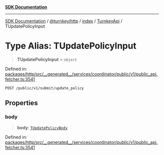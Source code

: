 [**SDK Documentation**](../../../../../../README.mdx)

***

[SDK Documentation](../../../../../../packages.mdx) / [@turnkey/http](../../../../README.mdx) / [index](../../../README.mdx) / [TurnkeyApi](../README.mdx) / TUpdatePolicyInput

# Type Alias: TUpdatePolicyInput

> **TUpdatePolicyInput** = `object`

Defined in: [packages/http/src/\_\_generated\_\_/services/coordinator/public/v1/public\_api.fetcher.ts:3541](https://github.com/tkhq/sdk/blob/3a88af7d1d927c6022706911d6af0f92f1440e00/packages/http/src/__generated__/services/coordinator/public/v1/public_api.fetcher.ts#L3541)

`POST /public/v1/submit/update_policy`

## Properties

### body

> **body**: [`TUpdatePolicyBody`](TUpdatePolicyBody.mdx)

Defined in: [packages/http/src/\_\_generated\_\_/services/coordinator/public/v1/public\_api.fetcher.ts:3541](https://github.com/tkhq/sdk/blob/3a88af7d1d927c6022706911d6af0f92f1440e00/packages/http/src/__generated__/services/coordinator/public/v1/public_api.fetcher.ts#L3541)
